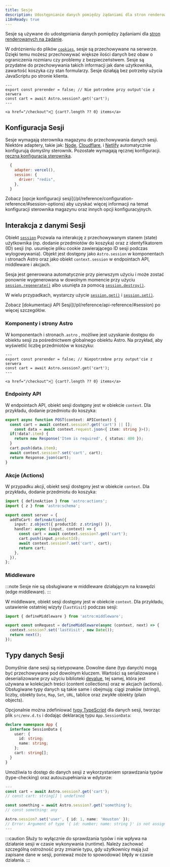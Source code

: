```yaml
---
title: Sesje
description: Udostępnianie danych pomiędzy żądaniami dla stron renderowanych na żądanie
i18nReady: true
---
```



<p>
<Since v="5.7.0" />
</p>

Sesje są używane do udostępniania danych pomiędzy żądaniami dla [stron renderowanych na żądanie](/pl/guides/on-demand-rendering/). 

W odróznieniu do plików [`cookies`](/pl/guides/on-demand-rendering/#cookies), sesje są przechowywane na serwerze. Dzięki temu możesz przechowywać większe ilości danych bez obaw o ograniczenia rozmiaru czy problemy z bezpieczeństwem.
Sesje są przydatne do przechowywania takich informacji jak dane użytkownika, zawartość koszyka czy stan formularzy. Sesje działają bez potrzeby użycia JavaScriptu po stronie klienta.

```astro title="src/components/CartButton.astro" {3}
---
export const prerender = false; // Nie potrzebne przy output'cie z serwera
const cart = await Astro.session?.get('cart');
---

<a href="/checkout">🛒 {cart?.length ?? 0} items</a>
```

## Konfiguracja Sesji

Sesje wymagają sterownika magazynu do przechowywania danych sesji. Niektóre adaptery, takie jak: [Node](/pl/guides/integrations-guide/node/#sessions), [Cloudflare](/pl/guides/integrations-guide/cloudflare/#sessions), i [Netlify](/pl/guides/integrations-guide/netlify/#sessions) automatycznie konfigurują domyślny sterownik. Pozostałe wymagają ręcznej konfiguracji. [ręczna konfiguracja sterownika](/pl/reference/configuration-reference/#sessiondriver). 

```js title="astro.config.mjs" ins={4}
  {
    adapter: vercel(),
    session: {
      driver: "redis",
    },
  }
```

<ReadMore>
  Zobacz [opcje konfiguracji sesji](/pl/reference/configuration-reference/#session-options) aby uzyskać więcej informacji na temat konfiguracji sterownika magazynu oraz innych opcji konfiguracyjnych.
</ReadMore>


## Interakcja z danymi Sesji

Obiekt [`session`](/pl/reference/api-reference/#session) Pozwala na interakcję z przechowywanym stanem (state) użytkownika (np. dodanie przedmiotów do koszyka) oraz z identyfikatorem (ID) sesji (np. usunięcie pliku cookie zawierającego ID sesji podczas wylogowywania). Objekt jest dostępny jako `Astro.session` w komponentach i stronach Astro oraz jako obiekt `context.session` w endpointach API, middleware i akcjach.

Sesja jest generowana automatycznie przy pierwszym użyciu i może zostać ponownie wygenerowana w dowolnym momencie przy użyciu [`session.regenerate()`](/pl/reference/api-reference/#regenerate) albo usunięta za pomocą [`session.destroy()`](/pl/reference/api-reference/#destroy).

W wielu przypadkach, wystarczy użycie [`session.get()`](/pl/reference/api-reference/#get) i [`session.set()`](/pl/reference/api-reference/#set). 

<ReadMore>
Zobacz [dokumentacji API Sesji](/pl/reference/api-reference/#session) po więcej szczegółów.
</ReadMore>

### Komponenty i strony Astro

W komponentach i stronach`.astro` , możliwe jest uzyskanie dostępu do obiektu sesji za pośrednictwem globalnego obiektu Astro. Na przykład, aby wyświetlić liczbę przedmiotów w koszyku:

```astro title="src/components/CartButton.astro" "Astro.session"
---
export const prerender = false; // Niepotrzebne przy output'cie z serwera
const cart = await Astro.session?.get('cart');
---

<a href="/checkout">🛒 {cart?.length ?? 0} items</a>
```

### Endpointy API

W endpointach API, obiekt sesji dostępny jest w obiekcie `context`. Dla przykładu, dodanie przedmiotu do koszyka:

```ts title="src/pages/api/addToCart.ts" "context.session"
export async function POST(context: APIContext) {
  const cart = await context.session?.get('cart') || [];
	const data = await context.request.json<{ item: string }>();
  if(!data?.item) {
    return new Response('Item is required', { status: 400 });
  }
  cart.push(data.item);
  await context.session?.set('cart', cart);
  return Response.json(cart);
}
```

### Akcje (Actions)

W przypadku akcji, obiekt sesji dostępny jest w obiekcie `context`. Dla przykładu, dodanie przedmiotu do koszyka:

```ts title="src/actions/addToCart.ts" "context.session"
import { defineAction } from 'astro:actions';
import { z } from 'astro:schema';

export const server = {
  addToCart: defineAction({
    input: z.object({ productId: z.string() }),
    handler: async (input, context) => {
      const cart = await context.session?.get('cart');
      cart.push(input.productId);
      await context.session?.set('cart', cart);
      return cart;
    },
  }),
};
```

### Middleware

:::note
Sesje nie są obsługiwane w middleware działającym na krawędzi (edge middleware).
:::

W middleware, obiekt sesji dostępny jest w obiekcie `context`. Dla przykładu, ustawienie ostatniej wizyty (`lastVisit`) podczas sesji:

```ts title="src/middleware.ts" "context.session"
import { defineMiddleware } from 'astro:middleware';

export const onRequest = defineMiddleware(async (context, next) => {
  context.session?.set('lastVisit', new Date());
  return next();
});
```

## Typy danych Sesji

Domyślnie dane sesji są nietypowane. Dowolne dane (typ danych) mogą być przechowywane pod dowolnym kluczem. Wartości są serializowane i deserializowane przy użyciu biblioteki [devalue](https://github.com/Rich-Harris/devalue), tej samej, która jest używana w kolekcjach treści (content collections) oraz w akcjach (actions). Obsługiwane typy danych są takie same i obejmują: ciągi znaków (stringi), liczby, obiekty `Date`, `Map`, `Set`, `URL`, tablice oraz zwykłe obiekty (plain objects).

Opcjonalnie można zdefiniować [typy TypeScript](/pl/guides/typescript/#extending-global-types) dla danych sesji, tworząc plik `src/env.d.ts`  i dodając deklarację typu `App.SessionData`:

```ts title="src/env.d.ts"
declare namespace App {
  interface SessionData {
    user: {
      id: string;
      name: string;
    };
    cart: string[];
  }
}
```

Umożliwia to dostęp do danych sesji z wykorzystaniem sprawdzania typów (type-checking) oraz autouzupełniania w edytorze:

```ts title="src/components/CartButton.astro"
---
const cart = await Astro.session?.get('cart');
// const cart: string[] | undefined

const something = await Astro.session?.get('something');
// const something: any

Astro.session?.set('user', { id: 1, name: 'Houston' });
// Error: Argument of type '{ id: number; name: string }' is not assignable to parameter of type '{ id: string; name: string; }'.
---
```

:::caution
Służy to wyłącznie do sprawdzania typów i nie wpływa na działanie sesji w czasie wykonywania (runtime).
Należy zachować szczególną ostrożność przy zmianie typu, gdy użytkownicy mają już zapisane dane w sesji, ponieważ może to spowodować błędy w czasie działania.
:::
